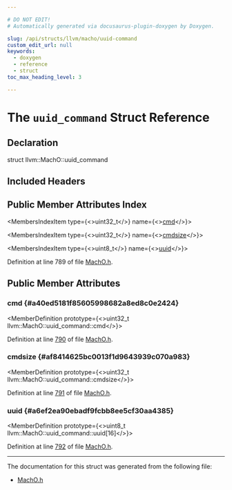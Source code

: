 ```yaml
---

# DO NOT EDIT!
# Automatically generated via docusaurus-plugin-doxygen by Doxygen.

slug: /api/structs/llvm/macho/uuid-command
custom_edit_url: null
keywords:
  - doxygen
  - reference
  - struct
toc_max_heading_level: 3

---
```





# The `uuid_command` Struct Reference

<DoxygenPage pluginConfig={pluginConfig}>



## Declaration

<CodeBlock>struct llvm::MachO::uuid_command</CodeBlock>

## Included Headers

<IncludesList>
<IncludesListItem
  filePath="llvm/BinaryFormat/MachO.h"
  permalink="/docs/api/files/include/include/llvm/include/llvm/binaryformat/macho-h"
  isLocal="true" />
</IncludesList>

## Public Member Attributes Index

<MembersIndex>

<MembersIndexItem
  type={<>uint32&#95;t</>}
  name={<><a href="#a40ed5181f85605998682a8ed8c0e2424">cmd</a></>}>
</MembersIndexItem>

<MembersIndexItem
  type={<>uint32&#95;t</>}
  name={<><a href="#af8414625bc0013f1d9643939c070a983">cmdsize</a></>}>
</MembersIndexItem>

<MembersIndexItem
  type={<>uint8&#95;t</>}
  name={<><a href="#a6ef2ea90ebadf9fcbb8ee5cf30aa4385">uuid</a></>}>
</MembersIndexItem>

</MembersIndex>


Definition at line 789 of file <a href="/docs/api/files/include/include/llvm/include/llvm/binaryformat/macho-h">MachO.h</a>.

<SectionDefinition>

## Public Member Attributes

### cmd {#a40ed5181f85605998682a8ed8c0e2424}

<MemberDefinition
  prototype={<>uint32&#95;t llvm::MachO::uuid&#95;command::cmd</>}>

Definition at line <a href="/docs/api/files/include/include/llvm/include/llvm/binaryformat/macho-h/#l00790">790</a> of file <a href="/docs/api/files/include/include/llvm/include/llvm/binaryformat/macho-h">MachO.h</a>.
</MemberDefinition>

### cmdsize {#af8414625bc0013f1d9643939c070a983}

<MemberDefinition
  prototype={<>uint32&#95;t llvm::MachO::uuid&#95;command::cmdsize</>}>

Definition at line <a href="/docs/api/files/include/include/llvm/include/llvm/binaryformat/macho-h/#l00791">791</a> of file <a href="/docs/api/files/include/include/llvm/include/llvm/binaryformat/macho-h">MachO.h</a>.
</MemberDefinition>

### uuid {#a6ef2ea90ebadf9fcbb8ee5cf30aa4385}

<MemberDefinition
  prototype={<>uint8&#95;t llvm::MachO::uuid&#95;command::uuid&#91;16&#93;</>}>

Definition at line <a href="/docs/api/files/include/include/llvm/include/llvm/binaryformat/macho-h/#l00792">792</a> of file <a href="/docs/api/files/include/include/llvm/include/llvm/binaryformat/macho-h">MachO.h</a>.
</MemberDefinition>

</SectionDefinition>

<hr/>

The documentation for this struct was generated from the following file:

<ul>
<li><a href="/docs/api/files/include/include/llvm/include/llvm/binaryformat/macho-h">MachO.h</a></li>
</ul>

</DoxygenPage>
